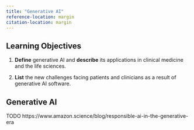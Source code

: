 ```yaml
---
title: "Generative AI"
reference-location: margin
citation-location: margin
---
```


## Learning Objectives

1. **Define** generative AI and **describe** its applications in clinical medicine and the life sciences.

2. **List** the new challenges facing patients and clinicians as a result of generative AI software.

## Generative AI

TODO
https://www.amazon.science/blog/responsible-ai-in-the-generative-era

